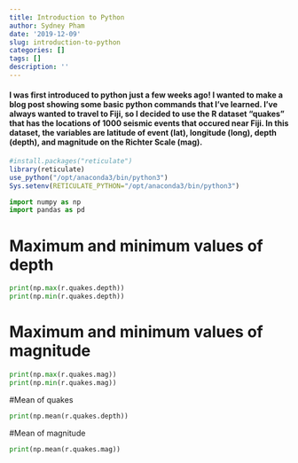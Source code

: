 ```yaml
---
title: Introduction to Python
author: Sydney Pham
date: '2019-12-09'
slug: introduction-to-python
categories: []
tags: []
description: ''
---
```

#### I was first introduced to python just a few weeks ago! I wanted to make a blog post showing some basic python commands that I've learned. I've always wanted to travel to Fiji, so I decided to use the R dataset "quakes" that has the locations of 1000 seismic events that occured near Fiji. In this dataset, the variables are latitude of event (lat), longitude (long), depth (depth), and magnitude on the Richter Scale (mag).
```r
#install.packages("reticulate")
library(reticulate)
use_python("/opt/anaconda3/bin/python3")
Sys.setenv(RETICULATE_PYTHON="/opt/anaconda3/bin/python3")
```

```python
import numpy as np
import pandas as pd
```

# Maximum and minimum values of depth
```python
print(np.max(r.quakes.depth))
print(np.min(r.quakes.depth))
```
# Maximum and minimum values of magnitude
```python
print(np.max(r.quakes.mag))
print(np.min(r.quakes.mag))
```
#Mean of quakes
```python
print(np.mean(r.quakes.depth))

```


#Mean of magnitude
```python
print(np.mean(r.quakes.mag))

```
